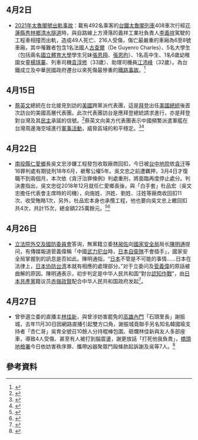 {{vfd|[[Wikipedia:頁面存廢討論/記錄/2022/06/17#2022年6月臺灣|比較標準]]提刪|date=2022/06/18}}
<noinclude>{{MonthInTaiwan|2021|4}}
</noinclude>

==4月2日==
*[[2021年太魯閣號出軌事故|2021年太魯閣號出軌事故]]：載有492名乘客的[[臺灣鐵路管理局|台鐵]][[太魯閣列車|太魯閣列車]]408車次行經[[花蓮縣|花蓮縣]][[秀林鄉|秀林鄉]][[清水隧道|清水隧道]]時，與自路線上方滑落的義祥工業社負責人[[李義祥|李義祥]]駕駛的工程車相撞而出軌，造成49人死亡、216人受傷，傷亡最嚴重的車廂為6至8號車廂，其中罹難者包含1名法國人[[古查爾|古查爾]]（De Guyenro Charles）、5名大學生（包括兩名[[國立體育大學|國立體育大學]]學生兄妹[[張恩翔|張恩翔]]、[[張恩昀|張恩昀]]）、1名高中生、1名6歲幼稚園女童[[楊琪蓁|楊琪蓁]]、列車司機[[袁淳修|袁淳修]]（33歲）、助理司機員[[江沛峰|江沛峰]]（32歲）。為台鐵成立及中華民國政府遷台以來死傷最慘重的[[鐵路事故|鐵路事故]]。<noinclude><ref>{{Cite news|title=罹難數「最終版」50人2屍等家人認|url=https://liff.line.me/1454987169-1WAXAP3K/v2/article/yxEv9B?utm_source=copyshare|accessdate=2021-04-03|language=zh-TW|author=|date=2021-04-03|publisher=自由電子報}}</ref></noinclude>

==4月15日==
* [[蔡英文|蔡英文]]總統在台北接見到訪的[[美國|美國]]跨黨派代表團，這是[[喬·拜登|拜登]]出任[[美國總統|美國總統]]後首次訪台的美國高層代表團。此次代表團訪台是應拜登總統請求進行，亦是拜登對台灣及其[[臺灣民主化|民主]]承諾的信號。<ref>{{Cite web|title=陶德：受老友請託來台 重申拜登對美台關係承諾|url=https://www.cna.com.tw/news/firstnews/202104150124.aspx|work=中央社 CNA|date=2021年4月17日|access-date=2021年4月19日|archive-date=2021年6月7日|archive-url=https://web.archive.org/web/20210607003639/https://www.cna.com.tw/news/firstnews/202104150124.aspx|dead-url=no}}</ref>蔡英文向美方代表團表示中國頻繁派遣軍艦在台灣周邊海空域進行[[中国人民解放军绕台湾岛巡航|軍事活動]]，威脅區域的和平穩定。<ref>{{Cite web|title=中國軍事活動頻繁 總統：願與美阻止冒進挑釁行為|url=https://www.cna.com.tw/news/firstnews/202104150099.aspx|work=中央社 CNA|date=2021年4月15日|access-date=2021年4月19日|archive-date=2021年6月6日|archive-url=https://web.archive.org/web/20210606235911/https://www.cna.com.tw/news/firstnews/202104150099.aspx|dead-url=no}}</ref><ref>{{Cite web|title=「美台關係最強健的時刻」 拜登政府首支台灣訪問團見蔡英文|url=https://www.bbc.com/zhongwen/trad/chinese-news-56758576|work=BBC News 中文|date=2021年4月15日|access-date=2021年4月19日|archive-date=2021年5月13日|archive-url=https://web.archive.org/web/20210513153329/https://www.bbc.com/zhongwen/trad/chinese-news-56758576|dead-url=no}}</ref>

==4月22日==
* [[南投縣|南投縣]][[仁愛鄉|仁愛鄉]]長吳文忠涉嫌工程發包收取廠商回扣，今日被[[台中地院|台中地院]]依[[貪汙|貪汙]]等16罪判處有期徒刑18年6月，褫奪公權5年。吳文忠之前遭羈押，3月4日才復職不到兩個月，本次依《貪汙治罪條例》判處重刑，將面臨再度停止處分。判決書指出，吳文忠從2018年12月就任仁愛鄉長後，與「白手套」杜品宏（吳文忠擔任代表會主席時的司機），向施姓、洪姓、劉姓、汪姓等廠商收回扣11次、收受賄賂1次，另外，杜品宏本身也承攬工程，他也要向吳文忠上繳回扣共4次，共計15次，總金額225萬餘元。<ref>{{Cite web|title=南投仁愛鄉長吳文忠 貪污225萬元判18年半|url=https://news.ltn.com.tw/news/society/breakingnews/3508004|work=自由電子報|date=2021年4月22日|access-date=2021年4月23日|archive-date=2021年4月28日|archive-url=https://web.archive.org/web/20210428135408/https://news.ltn.com.tw/news/society/breakingnews/3508004|dead-url=no}}</ref><ref>{{Cite web|title=復職不到2個月 南投仁愛鄉長吳文忠貪汙罪再度面臨停職|url=https://udn.com/news/story/7321/5406650|work=聯合新聞網|date=2021年4月22日|access-date=2021年4月23日|archive-date=2021年4月23日|archive-url=https://web.archive.org/web/20210423093931/https://udn.com/news/story/7321/5406650|dead-url=no}}</ref>

== 4月26日 ==
* [[立法院外交及國防委員會|立法院外交及國防委員會]]答询，無黨籍立委[[林昶佐|林昶佐]]向[[中華民國國家安全局|國家安全局]]局长[[陳明通|陳明通]]提问，有傳媒報道菅義偉稱「中國[[武力统一台湾|武力犯台]]時，[[日本自衛隊|日本自衛隊]]不會插手」，國家安全局掌握到的訊息是否如此。陳明通指，“[[日本|日本]]不管是不可能的事情……日本在法律上，[[日本协防台湾|日本协防台湾]]本就有相應的處理部分。”对于立委问及[[菅義偉|菅義偉]]的原話被曲解的原因。陳明通表示，初步判定是中华人民共和国“對台[[心理战|認知作戰]]”，由[[日本共產黨|日本共產黨]]籍议员[[赤嶺政賢|赤嶺政賢]]配合中华人民共和国政府发起<ref name="a6">{{Cite web|url=https://www.hk01.com/%E5%8F%B0%E7%81%A3%E6%96%B0%E8%81%9E/617081/%E5%8F%B0%E5%9C%8B%E5%AE%89%E5%B1%80%E9%95%B7%E9%99%B3%E6%98%8E%E9%80%9A-%E6%97%A5%E6%9C%AC%E6%98%AF%E5%8F%B0%E6%B5%B7%E8%A1%9D%E7%AA%81%E8%A6%81%E8%A7%92-%E4%B8%BB%E8%A6%81%E8%B2%AC%E4%BB%BB%E6%98%AF%E6%94%AF%E6%8F%B4%E7%BE%8E%E8%BB%8D|title=台國安局長陳明通：日本是台海衝突要角　主要責任是支援美軍|accessdate=2021-05-03|author=撰文：林仕祥、姜庚宇|date=2021-04-26|work=|publisher=香港01网站|quote=|language=Zh-hant|archive-date=2021-05-04|archive-url=https://web.archive.org/web/20210504180048/https://www.hk01.com/%E5%8F%B0%E7%81%A3%E6%96%B0%E8%81%9E/617081/%E5%8F%B0%E5%9C%8B%E5%AE%89%E5%B1%80%E9%95%B7%E9%99%B3%E6%98%8E%E9%80%9A-%E6%97%A5%E6%9C%AC%E6%98%AF%E5%8F%B0%E6%B5%B7%E8%A1%9D%E7%AA%81%E8%A6%81%E8%A7%92-%E4%B8%BB%E8%A6%81%E8%B2%AC%E4%BB%BB%E6%98%AF%E6%94%AF%E6%8F%B4%E7%BE%8E%E8%BB%8D|dead-url=no}}</ref>。

==4月27日==
* 曾參選立委的直播主[[林佳新|林佳新]]，與曾涉妨害罷免的[[高雄|高雄]][[內門|內門]]「石頭里長」謝振城，去年11月30日因網路直播引起雙方口角，謝振城竟聯手另名知名韓國瑜支持者「杏仁哥」吳育全號召10餘人分持棍棒包圍、砸爛林佳新與友人多部座車，導致4人受傷、甚至有人被打到腦震盪，謝更放話「打死他我負責」，[[橋頭地檢署|橋頭地檢署]]今日依妨害秩序罪、攜帶凶器聚眾鬥毆條款起訴謝及吳等7人。<ref>{{Cite web|title=韓家軍大亂鬥！「最強菜農」遭痛毆　石頭里長、杏仁哥下場曝光|url=https://www.storm.mg/article/3637785|work=風傳媒|date=2021年4月27日|access-date=2021年5月3日|archive-date=2021年5月3日|archive-url=https://web.archive.org/web/20210503050008/https://www.storm.mg/article/3637785|dead-url=no}}</ref>

==參考資料==
{{Reflist|30em}}

<noinclude>
{{portal|台灣}}	
{{Portal:台灣新聞動態/Footer}}
</noinclude>